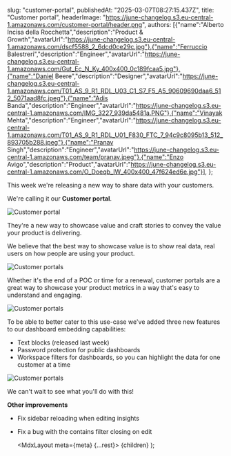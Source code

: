   

  slug: "customer-portal",
  publishedAt: "2025-03-07T08:27:15.437Z",
  title: "Customer portal",
  headerImage: "https://june-changelog.s3.eu-central-1.amazonaws.com/customer-portal/header.png",
  authors: [{"name":"Alberto Incisa della Rocchetta","description":"Product & Growth","avatarUrl":"https://june-changelog.s3.eu-central-1.amazonaws.com/dscf5588_2_6dcd0ce29c.jpg"},{"name":"Ferruccio Balestreri","description":"Engineer","avatarUrl":"https://june-changelog.s3.eu-central-1.amazonaws.com/Gut_Ec_N_Ky_400x400_0c189fcaa5.jpg"},{"name":"Daniel Beere","description":"Designer","avatarUrl":"https://june-changelog.s3.eu-central-1.amazonaws.com/T01_AS_9_R1_RDL_U03_C1_S7_F5_A5_90609690daa6_512_5071aad8fc.jpeg"},{"name":"Adis Banda","description":"Engineer","avatarUrl":"https://june-changelog.s3.eu-central-1.amazonaws.com/IMG_3227_939da5481a.PNG"},{"name":"Vinayak Mehta","description":"Engineer","avatarUrl":"https://june-changelog.s3.eu-central-1.amazonaws.com/T01_AS_9_R1_RDL_U01_F830_FTC_7_94c9c8095b13_512_893705b288.jpeg"},{"name":"Pranav Singh","description":"Engineer","avatarUrl":"https://june-changelog.s3.eu-central-1.amazonaws.com/team/pranav.jpeg"},{"name":"Enzo Avigo","description":"Product","avatarUrl":"https://june-changelog.s3.eu-central-1.amazonaws.com/O_Doeqb_IW_400x400_47f624ed6e.jpg"}],
};

This week we're releasing a new way to share data with your customers.

We're calling it our **Customer portal**.

![Customer portal](https://june-changelog.s3.eu-central-1.amazonaws.com/customer-portal/changelog-customer-portal-1.png)

They're a new way to showcase value and craft stories to convey the value your product is delivering.

We believe that the best way to showcase value is to show real data, real users on how people are using your product.

![Customer portals](https://june-changelog.s3.eu-central-1.amazonaws.com/customer-portal/changelog-customer-portal-2.png)

Whether it's the end of a POC or time for a renewal, customer portals are a great way to showcase your product metrics in a way that's easy to understand and engaging.

![Customer portals](https://june-changelog.s3.eu-central-1.amazonaws.com/customer-portal/changelog-customer-portal-3.png)

To be able to better cater to this use-case we've added three new features to our dashboard embedding capabilities:

- Text blocks (released last week)
- Password protection for public dashboards
- Workspace filters for dashboards, so you can highlight the data for one customer at a time

![Customer portals](https://june-changelog.s3.eu-central-1.amazonaws.com/customer-portal/changelog-customer-portal-4.png)

We can't wait to see what you'll do with this!


**Other improvements**

- Fix sidebar reloading when editing insights
- Fix a bug with the contains filter closing on edit




  <MdxLayout meta={meta} {...rest}>
    {children}
  </MdxLayout>
);
